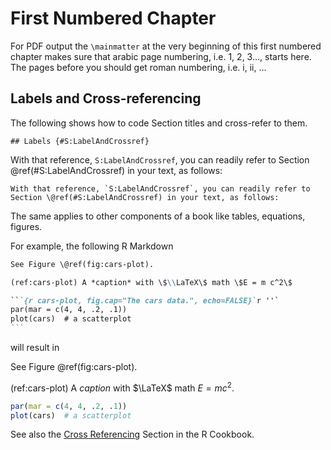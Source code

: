 \mainmatter

# First Numbered Chapter

For PDF output the `\mainmatter` at the very beginning of this first numbered
chapter makes sure that arabic page numbering, i.e. 1, 2, 3..., starts here.
The pages before you should get roman numbering, i.e. i, ii, ...


## Labels and Cross-referencing {#S:LabelAndCrossref}

The following shows how to code Section titles and cross-refer to them.
  
```
## Labels {#S:LabelAndCrossref}
```

With that reference, `S:LabelAndCrossref`, you can readily refer to
Section \@ref(#S:LabelAndCrossref) in your text, as follows:

```
With that reference, `S:LabelAndCrossref`, you can readily refer to
Section \@ref(#S:LabelAndCrossref) in your text, as follows:
```

The same applies to other components of a book like tables, equations, figures.


For example, the following R Markdown

````markdown
See Figure \@ref(fig:cars-plot).

(ref:cars-plot) A *caption* with \$\\LaTeX\$ math \$E = m c^2\$ 

```{r cars-plot, fig.cap="The cars data.", echo=FALSE}`r ''`
par(mar = c(4, 4, .2, .1))
plot(cars)  # a scatterplot
```
````

will result in

See Figure \@ref(fig:cars-plot).

(ref:cars-plot) A *caption* with $\LaTeX$ math $E = m c^2$.

```r
par(mar = c(4, 4, .2, .1))
plot(cars)  # a scatterplot
```


See also the [Cross Referencing](https://bookdown.org/yihui/rmarkdown-cookbook/cross-ref.html#cross-ref) Section in the R Cookbook.
